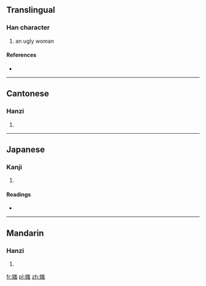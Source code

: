 ==Translingual==

===Han character===
{{Han char|rn=38|rad=女|as=10|sn=13|four=4743<sub>6</sub>|canj=女山一戈 (VUMI)}}

# an ugly woman

====References====
* {{Han ref|kx=0268.110|dkj=06579|dj=0535.330|hdz=21074.100|uh=5AB8|ud=23224|bh=DCF7|bd=56567}}

----

==Cantonese==

===Hanzi===
{{yue-hanzi|jyut=|y=chi1}}

# {{defn|Cantonese|sort=女10}}

----

==Japanese==

===Kanji===
{{ja-kanji|grade=|rs=女10}}

# {{defn|Japanese|sort=女10}}

====Readings====
* {{ja-readings|on=[[し]] (shi)|kun=[[あなどる]] (anadoru), [[おろか]] (oroka), [[みにくい]] (minikui), [[みだる]] (midaru)}}

----

==Mandarin==

===Hanzi===
{{cmn-hanzi|pin=[[chī]] ([[chi1]])|wg=ch'ih<sup>1</sup>}}

# {{defn|Mandarin|sort=女10}}

[[fr:媸]]
[[pl:媸]]
[[zh:媸]]